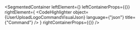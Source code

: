 
<SegmentedContainer
  leftElement={<UserUploadLogoCommandDesc />}
  leftContainerProps={{}}
  rightElement={
    <CodeHighlighter
      object={UserUploadLogoCommandVisualJson}
      language={"json"}
      title={"Command"}
    />
  }
  rightContainerProps={{}}
/>

